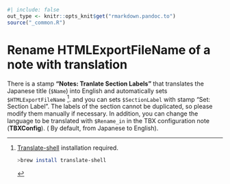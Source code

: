 ```r
#| include: false
out_type <- knitr::opts_knit$get("rmarkdown.pandoc.to")
source("_common.R")
```
# Rename HTMLExportFileName of a note with translation {#sec-translate-and-rename }

There is  a stamp **"Notes: Tranlate Section Labels"** that translates the Japanese title (`$Name`) into English and automatically sets `$HTMLExportFileName` [^translate-shell]. and you can sets `$SectionLabel` with stamp "Set: Section Label". The labels of the section cannot be duplicated, so please modify them manually if necessary. In addition, you can change the language to be translated with `$Rename_in` in the TBX configuration note (**TBXConfig**). ( By default, from Japanese to English).

[^translate-shell]: [Translate-shell](https://github.com/soimort/translate-shell) installation required. 
```zsh
>brew install translate-shell
```


